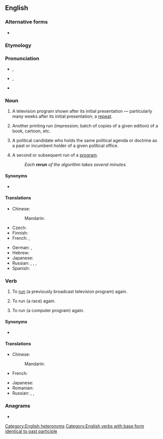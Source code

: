 {{also|re-run}}
==English==
{{wikipedia|dab=rerun (disambiguation)}}
{{wikipedia}}

===Alternative forms===
* {{l|en|re-run}}

===Etymology===
{{prefix|en|re|run}}

===Pronunciation===
* {{a|UK|noun}} {{IPA|en|/ˈɹiːɹʌn/}}, {{a|verb}} {{IPA|en|/ɹiːˈɹʌn/}}
* {{a|US|noun}} {{IPA|en|/ˈɹiɹʌn/}}, {{a|verb}} {{IPA|en|/ɹiˈɹʌn/}}
* {{rhymes|en|ʌn}}

===Noun===
{{en-noun}}

# {{lb|en|American}} A television program shown after its initial presentation &mdash; particularly many weeks after its initial presentation; a [[repeat]].
# {{lb|en|publishing}} Another printing run (impression; batch of copies of a given edition) of a book, cartoon, etc.
# {{lb|en|political}} A political candidate who holds the same political agenda or doctrine as a past or incumbent holder of a given political office.
# {{lb|en|computing}} A second or subsequent run of a [[program]].
#: ''Each '''rerun''' of the algorithm takes several minutes.''

====Synonyms====
* {{sense|television program shown after its initial presentation}} {{l|en|repeat}}

====Translations====
{{trans-top|television program shown after its initial presentation}}
* Chinese:
*: Mandarin: {{t|cmn|重播|tr=chóngbō|sc=Hani}}
* Czech: {{t+|cs|repríza|f}}
* Finnish: {{t+|fi|uusinta}}
* French: {{t+|fr|rediffusion|f}}, {{t+|fr|reprise|f}}
{{trans-mid}}
* German: {{t|de|Wiederaufführung|f}}, {{t|de|Widerholung|f}}
* Hebrew: {{t|he|שידור חוזר|m|alt=שִׁדּוּר חוֹזֵר|tr=shidúr khozér}}
* Japanese: {{t|ja|再放送|tr=さいほうそう, saihōsō|sc=Jpan}}
* Russian: {{t|ru|повто́рный пока́з|m}}, {{t+|ru|повторе́ние|n}}, {{t+|ru|повто́р|m}}, {{t+|ru|ретрансля́ция|f}}
* Spanish: {{t+|es|reposición}}
{{trans-bottom}}

===Verb===
{{en-verb|reruns|rerunning|reran|rerun}}

# {{lb|en|transitive}} To [[run]] (a previously broadcast television program) again.
# {{lb|en|transitive}} To run (a race) again.
# {{lb|en|transitive}} To run (a computer program) again.

====Synonyms====
* {{l|en|reair}}

====Translations====
{{trans-top|run (a television program) again}}
* Chinese:
*: Mandarin: {{t|cmn|重播|tr=chóngbō|sc=Hani}}
* French: {{t+|fr|rediffuser|f}}
{{trans-mid}}
* Japanese: {{t|ja|再放送|tr=さいほうそうする, saihōsō suru|alt=再放送する|sc=Jpan}}
* Romanian: {{t+|ro|relua}}
* Russian: {{t+|ru|ретрансли́ровать}}, {{t|ru|повторя́ть трансля́цию}}, {{t+|ru|повторя́ть}} {{qualifier|переда́чу}}
{{trans-bottom}}

{{trans-top|run (a race) again}}
{{trans-mid}}
{{trans-bottom}}

===Anagrams===
* {{anagrams|en|a=enrru|runer}}

[[Category:English heteronyms]]
[[Category:English verbs with base form identical to past participle]]
